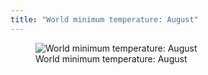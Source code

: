 ```yaml
---
title: "World minimum temperature: August"
---
```


![World minimum temperature: August](images/tmin_8.png)
